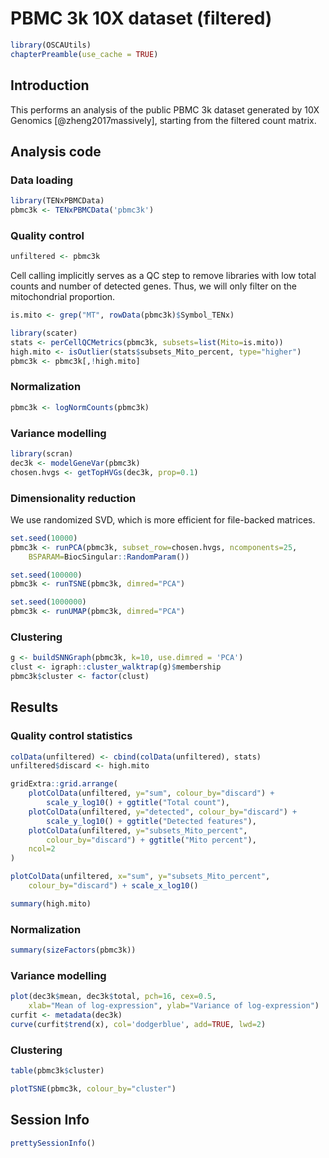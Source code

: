 <!-- AUTOMATICALLY GENERATED, DO NOT EDIT! -->

# PBMC 3k 10X dataset (filtered)

```r
library(OSCAUtils)
chapterPreamble(use_cache = TRUE)
```

## Introduction

This performs an analysis of the public PBMC 3k dataset generated by 10X Genomics [@zheng2017massively],
starting from the filtered count matrix.

## Analysis code

### Data loading

```r
library(TENxPBMCData)
pbmc3k <- TENxPBMCData('pbmc3k')
```

### Quality control

```r
unfiltered <- pbmc3k
```

Cell calling implicitly serves as a QC step to remove libraries with low total counts and number of detected genes.
Thus, we will only filter on the mitochondrial proportion.

```r
is.mito <- grep("MT", rowData(pbmc3k)$Symbol_TENx)

library(scater)
stats <- perCellQCMetrics(pbmc3k, subsets=list(Mito=is.mito))
high.mito <- isOutlier(stats$subsets_Mito_percent, type="higher")
pbmc3k <- pbmc3k[,!high.mito]
```

### Normalization

```r
pbmc3k <- logNormCounts(pbmc3k)
```

### Variance modelling

```r
library(scran)
dec3k <- modelGeneVar(pbmc3k)
chosen.hvgs <- getTopHVGs(dec3k, prop=0.1)
```

### Dimensionality reduction

We use randomized SVD, which is more efficient for file-backed matrices.

```r
set.seed(10000)
pbmc3k <- runPCA(pbmc3k, subset_row=chosen.hvgs, ncomponents=25,
    BSPARAM=BiocSingular::RandomParam())

set.seed(100000)
pbmc3k <- runTSNE(pbmc3k, dimred="PCA")

set.seed(1000000)
pbmc3k <- runUMAP(pbmc3k, dimred="PCA")
```

### Clustering

```r
g <- buildSNNGraph(pbmc3k, k=10, use.dimred = 'PCA')
clust <- igraph::cluster_walktrap(g)$membership
pbmc3k$cluster <- factor(clust)
```

## Results

### Quality control statistics

```r
colData(unfiltered) <- cbind(colData(unfiltered), stats)
unfiltered$discard <- high.mito

gridExtra::grid.arrange(
    plotColData(unfiltered, y="sum", colour_by="discard") +
        scale_y_log10() + ggtitle("Total count"),
    plotColData(unfiltered, y="detected", colour_by="discard") +
        scale_y_log10() + ggtitle("Detected features"),
    plotColData(unfiltered, y="subsets_Mito_percent",
        colour_by="discard") + ggtitle("Mito percent"),
    ncol=2
)
```

```r
plotColData(unfiltered, x="sum", y="subsets_Mito_percent",
    colour_by="discard") + scale_x_log10()
```

```r
summary(high.mito)
```

### Normalization

```r
summary(sizeFactors(pbmc3k))
```

### Variance modelling

```r
plot(dec3k$mean, dec3k$total, pch=16, cex=0.5,
    xlab="Mean of log-expression", ylab="Variance of log-expression")
curfit <- metadata(dec3k)
curve(curfit$trend(x), col='dodgerblue', add=TRUE, lwd=2)
```

### Clustering

```r
table(pbmc3k$cluster)
```

```r
plotTSNE(pbmc3k, colour_by="cluster")
```


## Session Info {-}

```r
prettySessionInfo()
```
